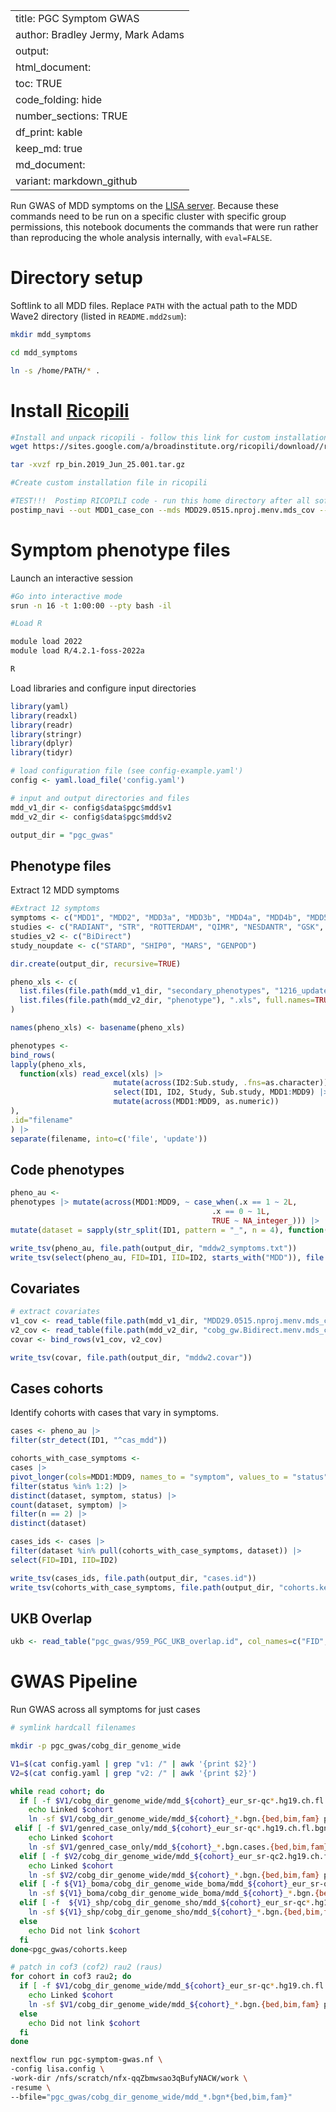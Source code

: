--
title: PGC Symptom GWAS 
author: Bradley Jermy, Mark Adams 
output:
  html_document:
    toc: TRUE
    code_folding: hide
    number_sections: TRUE
    df_print: kable
    keep_md: true
  md_document:
    variant: markdown_github
---

Run GWAS of MDD symptoms on the [LISA server](http://geneticcluster.org/). Because these commands need to be run on a specific cluster with specific group permissions, this notebook documents the commands that were run rather than reproducing the whole analysis internally, with `eval=FALSE`.

# Directory setup

Softlink to all MDD files. Replace `PATH` with the actual path to the MDD Wave2 directory (listed in `README.mdd2sum`):

```bash
mkdir mdd_symptoms

cd mdd_symptoms

ln -s /home/PATH/* .
```

# Install [Ricopili](https://sites.google.com/a/broadinstitute.org/ricopili/)

```bash
#Install and unpack ricopili - follow this link for custom installation https://docs.google.com/document/d/14aa-oeT5hF541I8hHsDAL_42oyvlHRC5FWR7gir4xco/edit#heading=h.y8igfs7neh22
wget https://sites.google.com/a/broadinstitute.org/ricopili/download//rp_bin.2019_Jun_25.001.tar.gz

tar -xvzf rp_bin.2019_Jun_25.001.tar.gz

#Create custom installation file in ricopili

#TEST!!!  Postimp RICOPILI code - run this home directory after all softlinks have been set-up
postimp_navi --out MDD1_case_con --mds MDD29.0515.nproj.menv.mds_cov --coco 1,2,3,4,5,6 --refiex refiex.mddw2v01
```

# Symptom phenotype files

Launch an interactive session

```bash

#Go into interactive mode
srun -n 16 -t 1:00:00 --pty bash -il

#Load R

module load 2022
module load R/4.2.1-foss-2022a

R

```

Load libraries and configure input directories

```r
library(yaml)
library(readxl)
library(readr)
library(stringr)
library(dplyr)
library(tidyr)

# load configuration file (see config-example.yaml')
config <- yaml.load_file('config.yaml')

# input and output directories and files
mdd_v1_dir <- config$data$pgc$mdd$v1
mdd_v2_dir <- config$data$pgc$mdd$v2

output_dir = "pgc_gwas"
```

## Phenotype files 

Extract 12 MDD symptoms

```r

#Extract 12 symptoms
symptoms <- c("MDD1", "MDD2", "MDD3a", "MDD3b", "MDD4a", "MDD4b", "MDD5a", "MDD5b", "MDD6", "MDD7", "MDD8", "MDD9")
studies <- c("RADIANT", "STR", "ROTTERDAM", "QIMR", "NESDANTR", "GSK", "GENRED", "GENRED2", "CoLaus", "COFAMS", "BonnMH")
studies_v2 <- c("BiDirect")
study_noupdate <- c("STARD", "SHIP0", "MARS", "GENPOD")

dir.create(output_dir, recursive=TRUE)

pheno_xls <- c(
  list.files(file.path(mdd_v1_dir, "secondary_phenotypes", "1216_update"), ".xls", full.names=TRUE),
  list.files(file.path(mdd_v2_dir, "phenotype"), ".xls", full.names=TRUE)
)

names(pheno_xls) <- basename(pheno_xls)

phenotypes <- 
bind_rows(
lapply(pheno_xls, 
  function(xls) read_excel(xls) |>
                       mutate(across(ID2:Sub.study, .fns=as.character)) |>
                       select(ID1, ID2, Study, Sub.study, MDD1:MDD9) |> 
                       mutate(across(MDD1:MDD9, as.numeric))
),
.id="filename"
) |>
separate(filename, into=c('file', 'update'))
```

## Code phenotypes

```r
pheno_au <- 
phenotypes |> mutate(across(MDD1:MDD9, ~ case_when(.x == 1 ~ 2L,
                                             .x == 0 ~ 1L,
                                             TRUE ~ NA_integer_))) |>
mutate(dataset = sapply(str_split(ID1, pattern = "_", n = 4), function(id) id[3]))

write_tsv(pheno_au, file.path(output_dir, "mddw2_symptoms.txt"))
write_tsv(select(pheno_au, FID=ID1, IID=ID2, starts_with("MDD")), file.path(output_dir, "mddw2_symptoms.pheno"), na="-9")
```

## Covariates

```r

# extract covariates
v1_cov <- read_table(file.path(mdd_v1_dir, "MDD29.0515.nproj.menv.mds_cov"))
v2_cov <- read_table(file.path(mdd_v2_dir, "cobg_gw.Bidirect.menv.mds_cov"))
covar <- bind_rows(v1_cov, v2_cov)

write_tsv(covar, file.path(output_dir, "mddw2.covar"))
```

## Cases cohorts

Identify cohorts with cases that vary in symptoms.

```r

cases <- pheno_au |>
filter(str_detect(ID1, "^cas_mdd"))

cohorts_with_case_symptoms <- 
cases |>
pivot_longer(cols=MDD1:MDD9, names_to = "symptom", values_to = "status") |>
filter(status %in% 1:2) |>
distinct(dataset, symptom, status) |>
count(dataset, symptom) |>
filter(n == 2) |>
distinct(dataset)

cases_ids <- cases |>
filter(dataset %in% pull(cohorts_with_case_symptoms, dataset)) |>
select(FID=ID1, IID=ID2)

write_tsv(cases_ids, file.path(output_dir, "cases.id"))
write_tsv(cohorts_with_case_symptoms, file.path(output_dir, "cohorts.keep"), col_names=F)
```

## UKB Overlap

```r
ukb <- read_table("pgc_gwas/959_PGC_UKB_overlap.id", col_names=c("FID", "IID"))
```

# GWAS Pipeline

Run GWAS across all symptoms for just cases

```sh

# symlink hardcall filenames

mkdir -p pgc_gwas/cobg_dir_genome_wide

V1=$(cat config.yaml | grep "v1: /" | awk '{print $2}')
V2=$(cat config.yaml | grep "v2: /" | awk '{print $2}')

while read cohort; do
  if [ -f $V1/cobg_dir_genome_wide/mdd_${cohort}_eur_sr-qc*.hg19.ch.fl.bgn.bed ]; then
    echo Linked $cohort
    ln -sf $V1/cobg_dir_genome_wide/mdd_${cohort}_*.bgn.{bed,bim,fam} pgc_gwas/cobg_dir_genome_wide/
 elif [ -f $V1/genred_case_only/mdd_${cohort}_eur_sr-qc*.hg19.ch.fl.bgn.cases.bed ]; then
 	echo Linked $cohort
 	ln -sf $V1/genred_case_only/mdd_${cohort}_*.bgn.cases.{bed,bim,fam} pgc_gwas/cobg_dir_genome_wide/
  elif [ -f $V2/cobg_dir_genome_wide/mdd_${cohort}_eur_sr-qc2.hg19.ch.fl.bgn.bed ]; then
    echo Linked $cohort
    ln -sf $V2/cobg_dir_genome_wide/mdd_${cohort}_*.bgn.{bed,bim,fam} pgc_gwas/cobg_dir_genome_wide/
  elif [ -f ${V1}_boma/cobg_dir_genome_wide_boma/mdd_${cohort}_eur_sr-qc*.hg19.ch.fl.bgn.bed ]; then
  	ln -sf ${V1}_boma/cobg_dir_genome_wide_boma/mdd_${cohort}_*.bgn.{bed,bim,fam} pgc_gwas/cobg_dir_genome_wide/
  elif [ -f  ${V1}_shp/cobg_dir_genome_sho/mdd_${cohort}_eur_sr-qc*.hg19.ch.fl.bgn.bed ]; then
  	ln -sf ${V1}_shp/cobg_dir_genome_sho/mdd_${cohort}_*.bgn.{bed,bim,fam} pgc_gwas/cobg_dir_genome_wide/
  else
    echo Did not link $cohort
  fi
done<pgc_gwas/cohorts.keep

# patch in cof3 (cof2) rau2 (raus)
for cohort in cof3 rau2; do
  if [ -f $V1/cobg_dir_genome_wide/mdd_${cohort}_eur_sr-qc*.hg19.ch.fl.bgn.bed ]; then
    echo Linked $cohort
    ln -sf $V1/cobg_dir_genome_wide/mdd_${cohort}_*.bgn.{bed,bim,fam} pgc_gwas/cobg_dir_genome_wide/
  else
    echo Did not link $cohort
  fi
done
```

```sh

nextflow run pgc-symptom-gwas.nf \
-config lisa.config \
-work-dir /nfs/scratch/nfx-qqZbmwsao3qBufyNACW/work \
-resume \
--bfile="pgc_gwas/cobg_dir_genome_wide/mdd_*.bgn*{bed,bim,fam}"

```